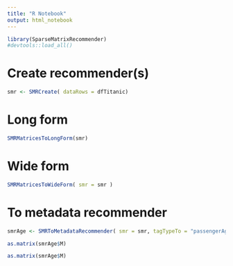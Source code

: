 ```yaml
---
title: "R Notebook"
output: html_notebook
---
```


```r
library(SparseMatrixRecommender)
#devtools::load_all()
```

# Create recommender(s)

```r
smr <- SMRCreate( dataRows = dfTitanic)
```

# Long form

```r
SMRMatricesToLongForm(smr)
```

# Wide form

```r
SMRMatricesToWideForm( smr = smr )
```

# To metadata recommender

```r
smrAge <- SMRToMetadataRecommender( smr = smr, tagTypeTo = "passengerAge", tagTypes = NULL, tagSelection = function(x) c( TRUE, rep_len(x = FALSE, length.out = length(x)-1 )), addTagTypesToColumnNamesQ = TRUE )
```

```r
as.matrix(smrAge$M)
```

```r
as.matrix(smrAge$M)
```

